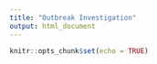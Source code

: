 ```yaml
---
title: "Outbreak Investigation"
output: html_document
---
```


```r
knitr::opts_chunk$set(echo = TRUE)
```

